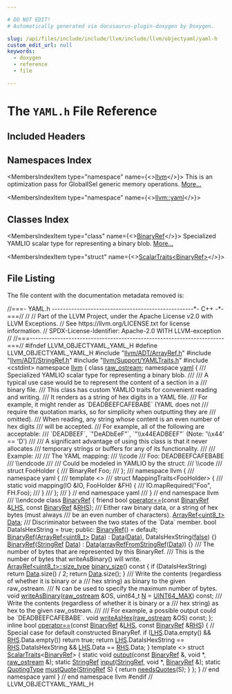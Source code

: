 ```yaml
---

# DO NOT EDIT!
# Automatically generated via docusaurus-plugin-doxygen by Doxygen.

slug: /api/files/include/include/llvm/include/llvm/objectyaml/yaml-h
custom_edit_url: null
keywords:
  - doxygen
  - reference
  - file

---
```





# The `YAML.h` File Reference

<DoxygenPage pluginConfig={pluginConfig}>



## Included Headers

<IncludesList>
<IncludesListItem
  filePath="llvm/ADT/ArrayRef.h"
  permalink="/docs/api/files/include/include/llvm/include/llvm/adt/arrayref-h"
  isLocal="true" />
<IncludesListItem
  filePath="llvm/ADT/StringRef.h"
  permalink="/docs/api/files/include/include/llvm/include/llvm/adt/stringref-h"
  isLocal="true" />
<IncludesListItem
  filePath="llvm/Support/YAMLTraits.h"
  permalink="/docs/api/files/include/include/llvm/include/llvm/support/yamltraits-h"
  isLocal="true" />
<IncludesListItem
  filePath="cstdint"
  permalink=""
  isLocal="false" />
</IncludesList>

## Namespaces Index

<MembersIndex>

<MembersIndexItem
  type="namespace"
  name={<><a href="/docs/api/namespaces/llvm">llvm</a></>}>
This is an optimization pass for GlobalISel generic memory operations. <a href="/docs/api/namespaces/llvm/#details">More...</a>
</MembersIndexItem>

<MembersIndexItem
  type="namespace"
  name={<><a href="/docs/api/namespaces/llvm/yaml">llvm::yaml</a></>}>
</MembersIndexItem>

</MembersIndex>

## Classes Index

<MembersIndex>

<MembersIndexItem
  type="class"
  name={<><a href="/docs/api/classes/llvm/yaml/binaryref">BinaryRef</a></>}>
Specialized YAMLIO scalar type for representing a binary blob. <a href="/docs/api/classes/llvm/yaml/binaryref/#details">More...</a>
</MembersIndexItem>

<MembersIndexItem
  type="struct"
  name={<><a href="/docs/api/structs/llvm/yaml/scalartraits-9e51134b72b2466c4e5b97125fbe44ef">ScalarTraits&lt;BinaryRef&gt;</a></>}>
</MembersIndexItem>

</MembersIndex>


## File Listing

The file content with the documentation metadata removed is:

<ProgramListing>

<Link id="l00001" /><CodeLine lineNumber="1"><Highlight kind="comment">//===- YAML.h ---------------------------------------------------&#42;- C++ -&#42;-===//</Highlight><Highlight kind="normal"></Highlight></CodeLine>
<Link id="l00002" /><CodeLine lineNumber="2"><Highlight kind="normal"></Highlight><Highlight kind="comment">//</Highlight><Highlight kind="normal"></Highlight></CodeLine>
<Link id="l00003" /><CodeLine lineNumber="3"><Highlight kind="normal"></Highlight><Highlight kind="comment">// Part of the LLVM Project, under the Apache License v2.0 with LLVM Exceptions.</Highlight><Highlight kind="normal"></Highlight></CodeLine>
<Link id="l00004" /><CodeLine lineNumber="4"><Highlight kind="normal"></Highlight><Highlight kind="comment">// See https://llvm.org/LICENSE.txt for license information.</Highlight><Highlight kind="normal"></Highlight></CodeLine>
<Link id="l00005" /><CodeLine lineNumber="5"><Highlight kind="normal"></Highlight><Highlight kind="comment">// SPDX-License-Identifier: Apache-2.0 WITH LLVM-exception</Highlight><Highlight kind="normal"></Highlight></CodeLine>
<Link id="l00006" /><CodeLine lineNumber="6"><Highlight kind="normal"></Highlight><Highlight kind="comment">//</Highlight><Highlight kind="normal"></Highlight></CodeLine>
<Link id="l00007" /><CodeLine lineNumber="7"><Highlight kind="normal"></Highlight><Highlight kind="comment">//===----------------------------------------------------------------------===//</Highlight><Highlight kind="normal"></Highlight></CodeLine>
<Link id="l00008" /><CodeLine lineNumber="8"><Highlight kind="normal"></Highlight></CodeLine>
<Link id="l00009" /><CodeLine lineNumber="9"><Highlight kind="normal"></Highlight><Highlight kind="preprocessor">#ifndef LLVM&#95;OBJECTYAML&#95;YAML&#95;H</Highlight><Highlight kind="normal"></Highlight></CodeLine>
<Link id="l00010" /><CodeLine lineNumber="10"><Highlight kind="normal"></Highlight><Highlight kind="preprocessor">#define LLVM&#95;OBJECTYAML&#95;YAML&#95;H</Highlight><Highlight kind="normal"></Highlight></CodeLine>
<Link id="l00011" /><CodeLine lineNumber="11"><Highlight kind="normal"></Highlight></CodeLine>
<Link id="l00012" /><CodeLine lineNumber="12"><Highlight kind="normal"></Highlight><Highlight kind="preprocessor">#include &quot;<a href="/docs/api/files/include/include/llvm/include/llvm/adt/arrayref-h">llvm/ADT/ArrayRef.h</a>&quot;</Highlight><Highlight kind="normal"></Highlight></CodeLine>
<Link id="l00013" /><CodeLine lineNumber="13"><Highlight kind="normal"></Highlight><Highlight kind="preprocessor">#include &quot;<a href="/docs/api/files/include/include/llvm/include/llvm/adt/stringref-h">llvm/ADT/StringRef.h</a>&quot;</Highlight><Highlight kind="normal"></Highlight></CodeLine>
<Link id="l00014" /><CodeLine lineNumber="14"><Highlight kind="normal"></Highlight><Highlight kind="preprocessor">#include &quot;<a href="/docs/api/files/include/include/llvm/include/llvm/support/yamltraits-h">llvm/Support/YAMLTraits.h</a>&quot;</Highlight><Highlight kind="normal"></Highlight></CodeLine>
<Link id="l00015" /><CodeLine lineNumber="15"><Highlight kind="normal"></Highlight><Highlight kind="preprocessor">#include &lt;cstdint&gt;</Highlight><Highlight kind="normal"></Highlight></CodeLine>
<Link id="l00016" /><CodeLine lineNumber="16"><Highlight kind="normal"></Highlight></CodeLine>
<Link id="l00017" /><CodeLine lineNumber="17"><Highlight kind="normal"></Highlight><Highlight kind="keyword">namespace </Highlight><Highlight kind="normal"><a href="/docs/api/namespaces/llvm">llvm</a> &#123;</Highlight></CodeLine>
<Link id="l00018" /><CodeLine lineNumber="18"><Highlight kind="normal"></Highlight></CodeLine>
<Link id="l00019" /><CodeLine lineNumber="19"><Highlight kind="normal"></Highlight><Highlight kind="keyword">class </Highlight><Highlight kind="normal"><a href="/docs/api/classes/llvm/raw-ostream">raw&#95;ostream</a>;</Highlight></CodeLine>
<Link id="l00020" /><CodeLine lineNumber="20"><Highlight kind="normal"></Highlight></CodeLine>
<Link id="l00021" /><CodeLine lineNumber="21"><Highlight kind="normal"></Highlight><Highlight kind="keyword">namespace </Highlight><Highlight kind="normal"><a href="/docs/api/namespaces/llvm/yaml">yaml</a> &#123;</Highlight></CodeLine>
<Link id="l00022" /><CodeLine lineNumber="22"><Highlight kind="normal"></Highlight><Highlight kind="comment"></Highlight></CodeLine>
<Link id="l00023" /><CodeLine lineNumber="23"><Highlight kind="comment">/// Specialized YAMLIO scalar type for representing a binary blob.</Highlight></CodeLine>
<Link id="l00024" /><CodeLine lineNumber="24"><Highlight kind="comment">///</Highlight></CodeLine>
<Link id="l00025" /><CodeLine lineNumber="25"><Highlight kind="comment">/// A typical use case would be to represent the content of a section in a</Highlight></CodeLine>
<Link id="l00026" /><CodeLine lineNumber="26"><Highlight kind="comment">/// binary file.</Highlight></CodeLine>
<Link id="l00027" /><CodeLine lineNumber="27"><Highlight kind="comment">/// This class has custom YAMLIO traits for convenient reading and writing.</Highlight></CodeLine>
<Link id="l00028" /><CodeLine lineNumber="28"><Highlight kind="comment">/// It renders as a string of hex digits in a YAML file.</Highlight></CodeLine>
<Link id="l00029" /><CodeLine lineNumber="29"><Highlight kind="comment">/// For example, it might render as &#96;DEADBEEFCAFEBABE&#96; (YAML does not</Highlight></CodeLine>
<Link id="l00030" /><CodeLine lineNumber="30"><Highlight kind="comment">/// require the quotation marks, so for simplicity when outputting they are</Highlight></CodeLine>
<Link id="l00031" /><CodeLine lineNumber="31"><Highlight kind="comment">/// omitted).</Highlight></CodeLine>
<Link id="l00032" /><CodeLine lineNumber="32"><Highlight kind="comment">/// When reading, any string whose content is an even number of hex digits</Highlight></CodeLine>
<Link id="l00033" /><CodeLine lineNumber="33"><Highlight kind="comment">/// will be accepted.</Highlight></CodeLine>
<Link id="l00034" /><CodeLine lineNumber="34"><Highlight kind="comment">/// For example, all of the following are acceptable:</Highlight></CodeLine>
<Link id="l00035" /><CodeLine lineNumber="35"><Highlight kind="comment">/// &#96;DEADBEEF&#96;, &#96;&quot;DeADbEeF&quot;&#96;, &#96;&quot;\\x44EADBEEF&quot;&#96; (Note: &#39;\\x44&#39; == &#39;D&#39;)</Highlight></CodeLine>
<Link id="l00036" /><CodeLine lineNumber="36"><Highlight kind="comment">///</Highlight></CodeLine>
<Link id="l00037" /><CodeLine lineNumber="37"><Highlight kind="comment">/// A significant advantage of using this class is that it never allocates</Highlight></CodeLine>
<Link id="l00038" /><CodeLine lineNumber="38"><Highlight kind="comment">/// temporary strings or buffers for any of its functionality.</Highlight></CodeLine>
<Link id="l00039" /><CodeLine lineNumber="39"><Highlight kind="comment">///</Highlight></CodeLine>
<Link id="l00040" /><CodeLine lineNumber="40"><Highlight kind="comment">/// Example:</Highlight></CodeLine>
<Link id="l00041" /><CodeLine lineNumber="41"><Highlight kind="comment">///</Highlight></CodeLine>
<Link id="l00042" /><CodeLine lineNumber="42"><Highlight kind="comment">/// The YAML mapping:</Highlight></CodeLine>
<Link id="l00043" /><CodeLine lineNumber="43"><Highlight kind="comment">/// \\code</Highlight></CodeLine>
<Link id="l00044" /><CodeLine lineNumber="44"><Highlight kind="comment">/// Foo: DEADBEEFCAFEBABE</Highlight></CodeLine>
<Link id="l00045" /><CodeLine lineNumber="45"><Highlight kind="comment">/// \\endcode</Highlight></CodeLine>
<Link id="l00046" /><CodeLine lineNumber="46"><Highlight kind="comment">///</Highlight></CodeLine>
<Link id="l00047" /><CodeLine lineNumber="47"><Highlight kind="comment">/// Could be modeled in YAMLIO by the struct:</Highlight></CodeLine>
<Link id="l00048" /><CodeLine lineNumber="48"><Highlight kind="comment">/// \\code</Highlight></CodeLine>
<Link id="l00049" /><CodeLine lineNumber="49"><Highlight kind="comment">/// struct FooHolder &#123;</Highlight></CodeLine>
<Link id="l00050" /><CodeLine lineNumber="50"><Highlight kind="comment">///   BinaryRef Foo;</Highlight></CodeLine>
<Link id="l00051" /><CodeLine lineNumber="51"><Highlight kind="comment">/// &#125;;</Highlight></CodeLine>
<Link id="l00052" /><CodeLine lineNumber="52"><Highlight kind="comment">/// namespace llvm &#123;</Highlight></CodeLine>
<Link id="l00053" /><CodeLine lineNumber="53"><Highlight kind="comment">/// namespace yaml &#123;</Highlight></CodeLine>
<Link id="l00054" /><CodeLine lineNumber="54"><Highlight kind="comment">/// template &lt;&gt;</Highlight></CodeLine>
<Link id="l00055" /><CodeLine lineNumber="55"><Highlight kind="comment">/// struct MappingTraits&lt;FooHolder&gt; &#123;</Highlight></CodeLine>
<Link id="l00056" /><CodeLine lineNumber="56"><Highlight kind="comment">///   static void mapping(IO &amp;IO, FooHolder &amp;FH) &#123;</Highlight></CodeLine>
<Link id="l00057" /><CodeLine lineNumber="57"><Highlight kind="comment">///     IO.mapRequired(&quot;Foo&quot;, FH.Foo);</Highlight></CodeLine>
<Link id="l00058" /><CodeLine lineNumber="58"><Highlight kind="comment">///   &#125;</Highlight></CodeLine>
<Link id="l00059" /><CodeLine lineNumber="59"><Highlight kind="comment">/// &#125;;</Highlight></CodeLine>
<Link id="l00060" /><CodeLine lineNumber="60"><Highlight kind="comment">/// &#125; // end namespace yaml</Highlight></CodeLine>
<Link id="l00061" /><CodeLine lineNumber="61"><Highlight kind="comment">/// &#125; // end namespace llvm</Highlight></CodeLine>
<Link id="l00062" /><CodeLine lineNumber="62"><Highlight kind="comment">/// \\endcode</Highlight><Highlight kind="normal"></Highlight></CodeLine>
<Link id="l00063" /><CodeLine lineNumber="63" lineLink="/docs/api/classes/llvm/yaml/binaryref"><Highlight kind="normal"></Highlight><Highlight kind="keyword">class </Highlight><Highlight kind="normal"><a href="/docs/api/classes/llvm/yaml/binaryref/#a13486b50702dd03dba2193e37fa06216">BinaryRef</a> &#123;</Highlight></CodeLine>
<Link id="l00064" /><CodeLine lineNumber="64"><Highlight kind="normal">  </Highlight><Highlight kind="keyword">friend</Highlight><Highlight kind="normal"> </Highlight><Highlight kind="keywordtype">bool</Highlight><Highlight kind="normal"> <a href="/docs/api/classes/llvm/yaml/binaryref/#a7a7c3dc2b974f025b36350ea49513b9c">operator==</a>(</Highlight><Highlight kind="keyword">const</Highlight><Highlight kind="normal"> <a href="/docs/api/classes/llvm/yaml/binaryref/#a13486b50702dd03dba2193e37fa06216">BinaryRef</a> &amp;<a href="/docs/api/files/lib/lib/target/lib/target/x86/x86partialreduction-cpp/#a9e1483f7215664a2315c53c3558d9a8d">LHS</a>, </Highlight><Highlight kind="keyword">const</Highlight><Highlight kind="normal"> <a href="/docs/api/classes/llvm/yaml/binaryref/#a13486b50702dd03dba2193e37fa06216">BinaryRef</a> &amp;<a href="/docs/api/files/lib/lib/target/lib/target/x86/x86partialreduction-cpp/#a87b8bfbbe9d8f7146d7f20a5fb42efd0">RHS</a>);</Highlight></CodeLine>
<Link id="l00065" /><CodeLine lineNumber="65"><Highlight kind="normal"></Highlight><Highlight kind="comment"></Highlight></CodeLine>
<Link id="l00066" /><CodeLine lineNumber="66"><Highlight kind="comment">  /// Either raw binary data, or a string of hex bytes (must always</Highlight></CodeLine>
<Link id="l00067" /><CodeLine lineNumber="67"><Highlight kind="comment">  /// be an even number of characters).</Highlight><Highlight kind="normal"></Highlight></CodeLine>
<Link id="l00068" /><CodeLine lineNumber="68"><Highlight kind="normal">  <a href="/docs/api/classes/llvm/arrayref">ArrayRef&lt;uint8&#95;t&gt;</a> <a href="/docs/api/namespaces/llvm/#aa20539e89704d20b98b97e9c3feac934">Data</a>;</Highlight></CodeLine>
<Link id="l00069" /><CodeLine lineNumber="69"><Highlight kind="normal"></Highlight><Highlight kind="comment"></Highlight></CodeLine>
<Link id="l00070" /><CodeLine lineNumber="70"><Highlight kind="comment">  /// Discriminator between the two states of the &#96;Data&#96; member.</Highlight><Highlight kind="normal"></Highlight></CodeLine>
<Link id="l00071" /><CodeLine lineNumber="71"><Highlight kind="normal">  </Highlight><Highlight kind="keywordtype">bool</Highlight><Highlight kind="normal"> DataIsHexString = </Highlight><Highlight kind="keyword">true</Highlight><Highlight kind="normal">;</Highlight></CodeLine>
<Link id="l00072" /><CodeLine lineNumber="72"><Highlight kind="normal"></Highlight></CodeLine>
<Link id="l00073" /><CodeLine lineNumber="73"><Highlight kind="normal"></Highlight><Highlight kind="keyword">public</Highlight><Highlight kind="normal">:</Highlight></CodeLine>
<Link id="l00074" /><CodeLine lineNumber="74" lineLink="/docs/api/classes/llvm/yaml/binaryref/#a13486b50702dd03dba2193e37fa06216"><Highlight kind="normal">  <a href="/docs/api/classes/llvm/yaml/binaryref/#a13486b50702dd03dba2193e37fa06216">BinaryRef</a>() = </Highlight><Highlight kind="keywordflow">default</Highlight><Highlight kind="normal">;</Highlight></CodeLine>
<Link id="l00075" /><CodeLine lineNumber="75" lineLink="/docs/api/classes/llvm/yaml/binaryref/#a8c840edee585220b88c40149c335c785"><Highlight kind="normal">  <a href="/docs/api/classes/llvm/yaml/binaryref/#a8c840edee585220b88c40149c335c785">BinaryRef</a>(<a href="/docs/api/classes/llvm/arrayref">ArrayRef&lt;uint8&#95;t&gt;</a> <a href="/docs/api/namespaces/llvm/#aa20539e89704d20b98b97e9c3feac934">Data</a>) : <a href="/docs/api/namespaces/llvm/#aa20539e89704d20b98b97e9c3feac934">Data</a>(<a href="/docs/api/namespaces/llvm/#aa20539e89704d20b98b97e9c3feac934">Data</a>), DataIsHexString(<a href="/docs/api/namespaces/false">false</a>) &#123;&#125;</Highlight></CodeLine>
<Link id="l00076" /><CodeLine lineNumber="76" lineLink="/docs/api/classes/llvm/yaml/binaryref/#a5c5b15eb071962437604ddc8d53ae72a"><Highlight kind="normal">  <a href="/docs/api/classes/llvm/yaml/binaryref/#a5c5b15eb071962437604ddc8d53ae72a">BinaryRef</a>(<a href="/docs/api/classes/llvm/stringref">StringRef</a> <a href="/docs/api/namespaces/llvm/#aa20539e89704d20b98b97e9c3feac934">Data</a>) : <a href="/docs/api/namespaces/llvm/#aa20539e89704d20b98b97e9c3feac934">Data</a>(<a href="/docs/api/namespaces/llvm/#a1b144823e66f38f789fb4909c29b8bec">arrayRefFromStringRef</a>(<a href="/docs/api/namespaces/llvm/#aa20539e89704d20b98b97e9c3feac934">Data</a>)) &#123;&#125;</Highlight></CodeLine>
<Link id="l00077" /><CodeLine lineNumber="77"><Highlight kind="normal"></Highlight><Highlight kind="comment"></Highlight></CodeLine>
<Link id="l00078" /><CodeLine lineNumber="78"><Highlight kind="comment">  /// The number of bytes that are represented by this BinaryRef.</Highlight></CodeLine>
<Link id="l00079" /><CodeLine lineNumber="79"><Highlight kind="comment">  /// This is the number of bytes that writeAsBinary() will write.</Highlight><Highlight kind="normal"></Highlight></CodeLine>
<Link id="l00080" /><CodeLine lineNumber="80" lineLink="/docs/api/classes/llvm/yaml/binaryref/#a14c551d5c5951cce16714126f6cadcee"><Highlight kind="normal">  <a href="/docs/api/classes/llvm/arrayref/#a14feba3df516c82f8e016374ef4df18b">ArrayRef&lt;uint8&#95;t&gt;::size&#95;type</a> <a href="/docs/api/classes/llvm/yaml/binaryref/#a14c551d5c5951cce16714126f6cadcee">binary&#95;size</a>()</Highlight><Highlight kind="keyword"> const </Highlight><Highlight kind="normal">&#123;</Highlight></CodeLine>
<Link id="l00081" /><CodeLine lineNumber="81"><Highlight kind="normal">    </Highlight><Highlight kind="keywordflow">if</Highlight><Highlight kind="normal"> (DataIsHexString)</Highlight></CodeLine>
<Link id="l00082" /><CodeLine lineNumber="82"><Highlight kind="normal">      </Highlight><Highlight kind="keywordflow">return</Highlight><Highlight kind="normal"> <a href="/docs/api/namespaces/llvm/#aa20539e89704d20b98b97e9c3feac934">Data</a>.size() / 2;</Highlight></CodeLine>
<Link id="l00083" /><CodeLine lineNumber="83"><Highlight kind="normal">    </Highlight><Highlight kind="keywordflow">return</Highlight><Highlight kind="normal"> <a href="/docs/api/namespaces/llvm/#aa20539e89704d20b98b97e9c3feac934">Data</a>.size();</Highlight></CodeLine>
<Link id="l00084" /><CodeLine lineNumber="84"><Highlight kind="normal">  &#125;</Highlight></CodeLine>
<Link id="l00085" /><CodeLine lineNumber="85"><Highlight kind="normal"></Highlight><Highlight kind="comment"></Highlight></CodeLine>
<Link id="l00086" /><CodeLine lineNumber="86"><Highlight kind="comment">  /// Write the contents (regardless of whether it is binary or a</Highlight></CodeLine>
<Link id="l00087" /><CodeLine lineNumber="87"><Highlight kind="comment">  /// hex string) as binary to the given raw&#95;ostream.</Highlight></CodeLine>
<Link id="l00088" /><CodeLine lineNumber="88"><Highlight kind="comment">  /// N can be used to specify the maximum number of bytes.</Highlight><Highlight kind="normal"></Highlight></CodeLine>
<Link id="l00089" /><CodeLine lineNumber="89"><Highlight kind="normal">  </Highlight><Highlight kind="keywordtype">void</Highlight><Highlight kind="normal"> <a href="/docs/api/classes/llvm/yaml/binaryref/#afc171c69b8c4ca66beae66513b4b1ab4">writeAsBinary</a>(<a href="/docs/api/classes/llvm/raw-ostream">raw&#95;ostream</a> &amp;OS, uint64&#95;t <a href="/docs/api/files/lib/lib/support/regcomp-c/#a0240ac851181b84ac374872dc5434ee4">N</a> = <a href="/docs/api/files/include/include/llvm-c/datatypes-h/#a30654b4b67d97c42ca3f9b6052dda916">UINT64&#95;MAX</a>) </Highlight><Highlight kind="keyword">const</Highlight><Highlight kind="normal">;</Highlight></CodeLine>
<Link id="l00090" /><CodeLine lineNumber="90"><Highlight kind="normal"></Highlight><Highlight kind="comment"></Highlight></CodeLine>
<Link id="l00091" /><CodeLine lineNumber="91"><Highlight kind="comment">  /// Write the contents (regardless of whether it is binary or a</Highlight></CodeLine>
<Link id="l00092" /><CodeLine lineNumber="92"><Highlight kind="comment">  /// hex string) as hex to the given raw&#95;ostream.</Highlight></CodeLine>
<Link id="l00093" /><CodeLine lineNumber="93"><Highlight kind="comment">  ///</Highlight></CodeLine>
<Link id="l00094" /><CodeLine lineNumber="94"><Highlight kind="comment">  /// For example, a possible output could be &#96;DEADBEEFCAFEBABE&#96;.</Highlight><Highlight kind="normal"></Highlight></CodeLine>
<Link id="l00095" /><CodeLine lineNumber="95"><Highlight kind="normal">  </Highlight><Highlight kind="keywordtype">void</Highlight><Highlight kind="normal"> <a href="/docs/api/classes/llvm/yaml/binaryref/#aede9f099940022e899f2594cbc744916">writeAsHex</a>(<a href="/docs/api/classes/llvm/raw-ostream">raw&#95;ostream</a> &amp;OS) </Highlight><Highlight kind="keyword">const</Highlight><Highlight kind="normal">;</Highlight></CodeLine>
<Link id="l00096" /><CodeLine lineNumber="96"><Highlight kind="normal">&#125;;</Highlight></CodeLine>
<Link id="l00097" /><CodeLine lineNumber="97"><Highlight kind="normal"></Highlight></CodeLine>
<Link id="l00098" /><CodeLine lineNumber="98" lineLink="/docs/api/classes/llvm/yaml/binaryref/#a7a7c3dc2b974f025b36350ea49513b9c"><Highlight kind="normal"></Highlight><Highlight kind="keyword">inline</Highlight><Highlight kind="normal"> </Highlight><Highlight kind="keywordtype">bool</Highlight><Highlight kind="normal"> <a href="/docs/api/namespaces/llvm/yaml/#a050231600c3f6348c9b54cb0dcc90479">operator==</a>(</Highlight><Highlight kind="keyword">const</Highlight><Highlight kind="normal"> <a href="/docs/api/classes/llvm/yaml/binaryref/#a13486b50702dd03dba2193e37fa06216">BinaryRef</a> &amp;<a href="/docs/api/files/lib/lib/target/lib/target/x86/x86partialreduction-cpp/#a9e1483f7215664a2315c53c3558d9a8d">LHS</a>, </Highlight><Highlight kind="keyword">const</Highlight><Highlight kind="normal"> <a href="/docs/api/classes/llvm/yaml/binaryref/#a13486b50702dd03dba2193e37fa06216">BinaryRef</a> &amp;<a href="/docs/api/files/lib/lib/target/lib/target/x86/x86partialreduction-cpp/#a87b8bfbbe9d8f7146d7f20a5fb42efd0">RHS</a>) &#123;</Highlight></CodeLine>
<Link id="l00099" /><CodeLine lineNumber="99"><Highlight kind="normal">  </Highlight><Highlight kind="comment">// Special case for default constructed BinaryRef.</Highlight><Highlight kind="normal"></Highlight></CodeLine>
<Link id="l00100" /><CodeLine lineNumber="100"><Highlight kind="normal">  </Highlight><Highlight kind="keywordflow">if</Highlight><Highlight kind="normal"> (<a href="/docs/api/files/lib/lib/target/lib/target/x86/x86partialreduction-cpp/#a9e1483f7215664a2315c53c3558d9a8d">LHS</a>.Data.empty() &amp;&amp; <a href="/docs/api/files/lib/lib/target/lib/target/x86/x86partialreduction-cpp/#a87b8bfbbe9d8f7146d7f20a5fb42efd0">RHS</a>.Data.empty())</Highlight></CodeLine>
<Link id="l00101" /><CodeLine lineNumber="101"><Highlight kind="normal">    </Highlight><Highlight kind="keywordflow">return</Highlight><Highlight kind="normal"> </Highlight><Highlight kind="keyword">true</Highlight><Highlight kind="normal">;</Highlight></CodeLine>
<Link id="l00102" /><CodeLine lineNumber="102"><Highlight kind="normal"></Highlight></CodeLine>
<Link id="l00103" /><CodeLine lineNumber="103"><Highlight kind="normal">  </Highlight><Highlight kind="keywordflow">return</Highlight><Highlight kind="normal"> <a href="/docs/api/files/lib/lib/target/lib/target/x86/x86partialreduction-cpp/#a9e1483f7215664a2315c53c3558d9a8d">LHS</a>.DataIsHexString == <a href="/docs/api/files/lib/lib/target/lib/target/x86/x86partialreduction-cpp/#a87b8bfbbe9d8f7146d7f20a5fb42efd0">RHS</a>.DataIsHexString &amp;&amp; <a href="/docs/api/files/lib/lib/target/lib/target/x86/x86partialreduction-cpp/#a9e1483f7215664a2315c53c3558d9a8d">LHS</a>.Data == <a href="/docs/api/files/lib/lib/target/lib/target/x86/x86partialreduction-cpp/#a87b8bfbbe9d8f7146d7f20a5fb42efd0">RHS</a>.Data;</Highlight></CodeLine>
<Link id="l00104" /><CodeLine lineNumber="104"><Highlight kind="normal">&#125;</Highlight></CodeLine>
<Link id="l00105" /><CodeLine lineNumber="105"><Highlight kind="normal"></Highlight></CodeLine>
<Link id="l00106" /><CodeLine lineNumber="106" lineLink="/docs/api/structs/llvm/yaml/scalartraits-9e51134b72b2466c4e5b97125fbe44ef"><Highlight kind="normal"></Highlight><Highlight kind="keyword">template</Highlight><Highlight kind="normal"> &lt;&gt; </Highlight><Highlight kind="keyword">struct </Highlight><Highlight kind="normal"><a href="/docs/api/structs/llvm/yaml/scalartraits">ScalarTraits</a>&lt;<a href="/docs/api/classes/llvm/yaml/binaryref">BinaryRef</a>&gt; &#123;</Highlight></CodeLine>
<Link id="l00107" /><CodeLine lineNumber="107" lineLink="/docs/api/structs/llvm/yaml/scalartraits-9e51134b72b2466c4e5b97125fbe44ef/#a6bbf9a1054818539f8d3613b2db30af5"><Highlight kind="normal">  </Highlight><Highlight kind="keyword">static</Highlight><Highlight kind="normal"> </Highlight><Highlight kind="keywordtype">void</Highlight><Highlight kind="normal"> <a href="/docs/api/structs/llvm/yaml/scalartraits-9e51134b72b2466c4e5b97125fbe44ef/#a6bbf9a1054818539f8d3613b2db30af5">output</a>(</Highlight><Highlight kind="keyword">const</Highlight><Highlight kind="normal"> <a href="/docs/api/classes/llvm/yaml/binaryref">BinaryRef</a> &amp;, </Highlight><Highlight kind="keywordtype">void</Highlight><Highlight kind="normal"> &#42;, <a href="/docs/api/classes/llvm/raw-ostream">raw&#95;ostream</a> &amp;);</Highlight></CodeLine>
<Link id="l00108" /><CodeLine lineNumber="108" lineLink="/docs/api/structs/llvm/yaml/scalartraits-9e51134b72b2466c4e5b97125fbe44ef/#a4f8c92084d567bf0abe6c4196c94dedf"><Highlight kind="normal">  </Highlight><Highlight kind="keyword">static</Highlight><Highlight kind="normal"> <a href="/docs/api/classes/llvm/stringref">StringRef</a> <a href="/docs/api/structs/llvm/yaml/scalartraits-9e51134b72b2466c4e5b97125fbe44ef/#a4f8c92084d567bf0abe6c4196c94dedf">input</a>(<a href="/docs/api/classes/llvm/stringref">StringRef</a>, </Highlight><Highlight kind="keywordtype">void</Highlight><Highlight kind="normal"> &#42;, <a href="/docs/api/classes/llvm/yaml/binaryref">BinaryRef</a> &amp;);</Highlight></CodeLine>
<Link id="l00109" /><CodeLine lineNumber="109" lineLink="/docs/api/structs/llvm/yaml/scalartraits-9e51134b72b2466c4e5b97125fbe44ef/#ac694598b683b5d35ad42f818de588199"><Highlight kind="normal">  </Highlight><Highlight kind="keyword">static</Highlight><Highlight kind="normal"> <a href="/docs/api/namespaces/llvm/yaml/#a2e9b09c50b4fff3bad8cba23daef8757">QuotingType</a> <a href="/docs/api/structs/llvm/yaml/scalartraits-9e51134b72b2466c4e5b97125fbe44ef/#ac694598b683b5d35ad42f818de588199">mustQuote</a>(<a href="/docs/api/classes/llvm/stringref">StringRef</a> S) &#123; </Highlight><Highlight kind="keywordflow">return</Highlight><Highlight kind="normal"> <a href="/docs/api/namespaces/llvm/yaml/#a92b68a49e0ce87d4d52c24f060af0502">needsQuotes</a>(S); &#125;</Highlight></CodeLine>
<Link id="l00110" /><CodeLine lineNumber="110"><Highlight kind="normal">&#125;;</Highlight></CodeLine>
<Link id="l00111" /><CodeLine lineNumber="111"><Highlight kind="normal"></Highlight></CodeLine>
<Link id="l00112" /><CodeLine lineNumber="112"><Highlight kind="normal">&#125; </Highlight><Highlight kind="comment">// end namespace yaml</Highlight><Highlight kind="normal"></Highlight></CodeLine>
<Link id="l00113" /><CodeLine lineNumber="113"><Highlight kind="normal"></Highlight></CodeLine>
<Link id="l00114" /><CodeLine lineNumber="114"><Highlight kind="normal">&#125; </Highlight><Highlight kind="comment">// end namespace llvm</Highlight><Highlight kind="normal"></Highlight></CodeLine>
<Link id="l00115" /><CodeLine lineNumber="115"><Highlight kind="normal"></Highlight></CodeLine>
<Link id="l00116" /><CodeLine lineNumber="116"><Highlight kind="normal"></Highlight><Highlight kind="preprocessor">#endif </Highlight><Highlight kind="comment">// LLVM&#95;OBJECTYAML&#95;YAML&#95;H</Highlight><Highlight kind="normal"></Highlight></CodeLine>

</ProgramListing>


</DoxygenPage>
